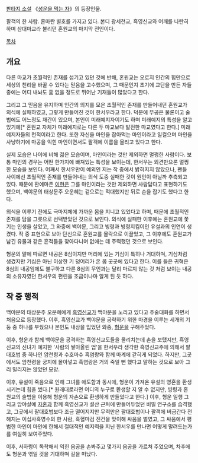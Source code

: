 [[판타지 소설]] 《[[성운을 먹는 자]]》의 등장인물.

팔객의 한 사람. 혼마란 별호를 가지고 있다.
본디 광세천교, 흑영신교와 어깨를 나란히하며 삼대마교라 불리던 혼원교의 마지막 전인이다.

[[목차]]

== 개요 ==

다른 마교가 초월적인 존재를 섬기고 있던 것에 반해, 혼원교는 오로지 인간의 힘만으로 세상의 천리을 바꿀 수 있다는 믿음을 고수했으며, 그 때문인지 초기에 교단을 만든 자들 중에는 어디 내놔도 흠 없을 정도로 뛰어난 기재들이 많았다고 한다.

그리고 그 믿음을 유지하며 인간의 의지를 모은 초월적인 존재를 만들어내던 혼원교가 의식에 실패하였고, 그렇게 만들어진 것이 한서우라고 한다. 덕분에 무공은 물론이고 술법에도 어느정도 재간이 있으며, 본인이 미래예지자이기도 하며 미래예지의 특성을 알고 있기에[* 혼원교 자체가 미래예지로는 다른 두 마교보다 발전한 마교였다고 한다.] 미래예지자들의 천적이라고 한다. 또한 자신을 마인을 잡아먹는 마인이라고 일컬으며 마인을 사냥하기에 마공을 익힌 마인이면서도 팔객에 이름을 올리고 있다고 한다.

실제 모습은 나이에 비해 젊은 모습이며, 마인이라는 것만 제외하면 멀쩡한 사람이다. 보통 마인의 경우는 어떤 한가지에 빠져있는 특성을 보이는데, 한서우는 외견만으론 멀쩡한 모습을 보인다. 어째서 한서우만이 예외인 지는 작 중에서 밝혀지지 않았으나, 팬들 사이에선 초월적인 존재를 만들어내는 의식 도중 실패한 것이 원인이 아닐까 추측되고 있다. 때문에 환예마존 [[이현]]은 그를 마인이라는 것만 제외하면 사람답다고 표현하기도 했으며, 백야문의 태상문주 오운혜는 겉으로는 적대했지만 뒤로 손을 잡기도 했다고 한다.

의식을 이루기 전에도 극마지체에 가까운 몸을 지니고 있었다고 하며, 때문에 초월적인 존재를 담을 그릇으로 선택받았던 것으로 보인다. 의식에 실패한 이후에는 혼원교에 쫓기는 인생을 살았고, 그 와중에 백야문, 그리고 빙령과 빙령지킴이인 유설과의 인연이 생겼다. 작 중 표현으로 보아 단신으로 혼원교를 몰락으로 이끌었고, 그 이후에도 혼원교가 남긴 유물과 같은 흔적들을 찾아다니며 없애는 데 주력했던 것으로 보인다.

형운의 말에 따르면 내공은 8심이지만 머리에 있는 기심이 특히나 거대하며, 기심처럼 생겼지만 기심은 아닌 이상한 기 덩어리가 온 몸 곳곳에 있다고 한다. 이를 들은 귀혁은 8심의 내공임에도 불구하고 다른 8심의 무인과는 달리 마르지 않는 것 처럼 보이는 내공의 소유자였던 한서우의 편린을 조금이나마 알게 된 듯 하다.

== 작 중 행적 ==
백야문의 태상문주 오운혜에게 [[흑영신교]]가 백야문을 노리고 있다고 주술대화를 하면서 처음으로 등장했다. 이후, 흑영신교가 백야문을 공략하기 위한 마경을 이루는 세개의 기둥 중 하나를 부쉈으나 본인도 내상을 입었던 와중, [[형운]]을 구해주었다.

이후, 형운과 함께 백야문을 공격하는 흑영신교도들을 물리치는데 손을 보탰지만, 흑영신교의 신녀가 예지한 '사람의 쌓아올린 업'을 한서우라 생각한 흑영신교주에 의해서 팔대호법 중 하나인 암천령과 수호마수 흑염랑와 함께 마계에 갇히게 되었다. 하지만, 그곳에서도 암천령을 궁지에 몰아넣고 흑염랑은 거의 죽일 뻔 했다고 말하는 것으로 보아 그리 밀리지는 않았던 모양. 

이후, 유설이 죽음으로 인해 그녀를 애도함과 동시에, 형운이 가져온 유설의 영혼을 환생시키는데 힘을 썼다.[* 원래대로라면 어디의 누구로 환생할 지 알 수 없지만, 빙령과 혼원교의 술법을 이용해 형운의 자손으로 환생하게 만들었다고 한다.] 이후, 형운 일행 그리고 암야살예 [[자혼]]과 함께 흑영신교가 설산 근처에 만들어두었던 비밀 연구소를 습격했고, 그곳에서 팔대호법보다 조금 떨어지지만 무력만은 팔대호법이나 팔객에 버금간다 전해지는 이십사흑영수의 한 사람, 흑혈마검 진건을 맞이해 싸움을 벌였고, 그 싸움에서 평범한 마인이 마인에 한해서 절대적인 예지력을 지닌 한서우를 만나면 어떻게 말려드는가를 여실히 보여주었다.

이후, 서하령이 독학해서 익힌 음공을 손봐주고 몇가지 음공을 가르쳐 주었으며, 차후에도 형운과 엮일 것을 기대하며 길을 떠났다.
